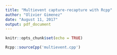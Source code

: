 ```yaml
---
title: "Multievent capture-recapture with Rcpp"
author: "Olivier Gimenez"
date: "August 11, 2017"
output: pdf_document
---
```


```r
knitr::opts_chunk$set(echo = TRUE)
```

```r
Rcpp::sourceCpp('multievent.cpp')
```
